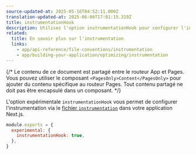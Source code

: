 ```yaml
---
source-updated-at: 2025-05-16T04:52:11.000Z
translation-updated-at: 2025-06-06T17:01:15.319Z
title: instrumentationHook
description: Utilisez l'option instrumentationHook pour configurer l'instrumentation dans votre application Next.js.
related:
  title: En savoir plus sur l'instrumentation
  links:
    - app/api-reference/file-conventions/instrumentation
    - app/building-your-application/optimizing/instrumentation
---
```


{/* Le contenu de ce document est partagé entre le routeur App et Pages. Vous pouvez utiliser le composant `<PagesOnly>Content</PagesOnly>` pour ajouter du contenu spécifique au routeur Pages. Tout contenu partagé ne doit pas être encapsulé dans un composant. */}

L'option expérimentale `instrumentationHook` vous permet de configurer l'instrumentation via le [fichier `instrumentation`](/docs/app/api-reference/file-conventions/instrumentation) dans votre application Next.js.

```js filename="next.config.js"
module.exports = {
  experimental: {
    instrumentationHook: true,
  },
}
```